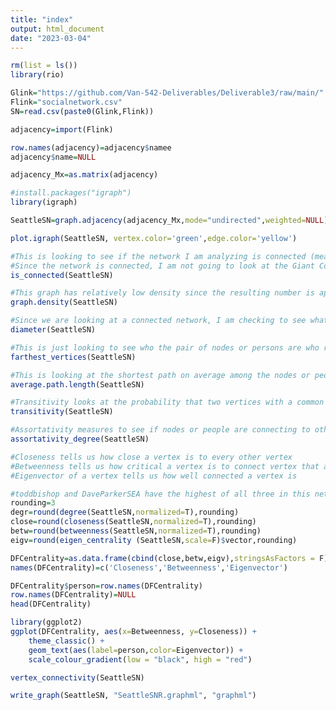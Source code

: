 ```yaml
---
title: "index"
output: html_document
date: "2023-03-04"
---
```


```r
rm(list = ls())
library(rio)

Glink="https://github.com/Van-542-Deliverables/Deliverable3/raw/main/"
Flink="socialnetwork.csv"
SN=read.csv(paste0(Glink,Flink))

adjacency=import(Flink)
```

```r
row.names(adjacency)=adjacency$namee
adjacency$name=NULL
```
```r
adjacency_Mx=as.matrix(adjacency) 
```
```r
#install.packages("igraph")
library(igraph)

SeattleSN=graph.adjacency(adjacency_Mx,mode="undirected",weighted=NULL)
```
```r
plot.igraph(SeattleSN, vertex.color='green',edge.color='yellow')
```
```r
#This is looking to see if the network I am analyzing is connected (meaning every node or person can reach any other node or person). It turns out that the network is connected! 
#Since the network is connected, I am not going to look at the Giant Component or a way to break the network by removing one bridge since this won't be possible
is_connected(SeattleSN)
```
```r
#This graph has relatively low density since the resulting number is approximately .38. The closer the number to 1, the more of a complete network there is. In other words, there is a link between every pair of nodes or person.
graph.density(SeattleSN)
```
```r
#Since we are looking at a connected network, I am checking to see what the diameter is. The diameter looks to see what the maximum number of geodesic (or shortest paths between two connected people) is in a network. 3 isn't too bad, but it could be better. This means that the shortest path between two connected vertices is 3 edges.
diameter(SeattleSN)
```
```r
#This is just looking to see who the pair of nodes or persons are who represent the diameter. Our results show the pair is mattmcilwain and nhuntwalker.
farthest_vertices(SeattleSN)
```
```r
#This is looking at the shortest path on average among the nodes or people in the network. So on average, each person has to take 1.6 steps to reach the next person or node in the network.  
average.path.length(SeattleSN)
```
```r
#Transitivity looks at the probability that two vertices with a common vertex are also connected. Thinking of this in the shape of an isosceles triangle, the point on top that shares the two equal length but longest sides on the triangle is the common vertex. Transitivity is looking to the probability of the two points connected to the common vertex are also connected. For this network, the probability is just about 55%.
transitivity(SeattleSN)
```
```r
#Assortativity measures to see if nodes or people are connecting to other nodes similar in degree. This network falls in between diassortativity (-1) and no assortitivity (0) since it is negative but closer to 0 than -1. 1 would mean there is a higher level of assortativity.
assortativity_degree(SeattleSN)
```
```r
#Closeness tells us how close a vertex is to every other vertex
#Betweenness tells us how critical a vertex is to connect vertex that are not already directly connected
#Eigenvector of a vertex tells us how well connected a vertex is

#toddbishop and DaveParkerSEA have the highest of all three in this network. Looking at the dataset, toddbishop is directly connected to everyone but 5 people in the network. DaveParkerSEA is directly connected to everyone but 10. This explains both the high closeness and eigenvector results for each of these people. Since these two are connected to so many other people in the network (toddbishop especially), it makes sense that they are critical to connected various vertex within the network.
rounding=3
degr=round(degree(SeattleSN,normalized=T),rounding)
close=round(closeness(SeattleSN,normalized=T),rounding)
betw=round(betweenness(SeattleSN,normalized=T),rounding)
eigv=round(eigen_centrality (SeattleSN,scale=F)$vector,rounding)

DFCentrality=as.data.frame(cbind(close,betw,eigv),stringsAsFactors = F)
names(DFCentrality)=c('Closeness','Betweenness','Eigenvector')
```
```r
DFCentrality$person=row.names(DFCentrality)
row.names(DFCentrality)=NULL
head(DFCentrality)
```
```r
library(ggplot2)
ggplot(DFCentrality, aes(x=Betweenness, y=Closeness)) + 
    theme_classic() +
    geom_text(aes(label=person,color=Eigenvector)) +
    scale_colour_gradient(low = "black", high = "red")
```
```r
vertex_connectivity(SeattleSN)
```
```r
write_graph(SeattleSN, "SeattleSNR.graphml", "graphml")
```
